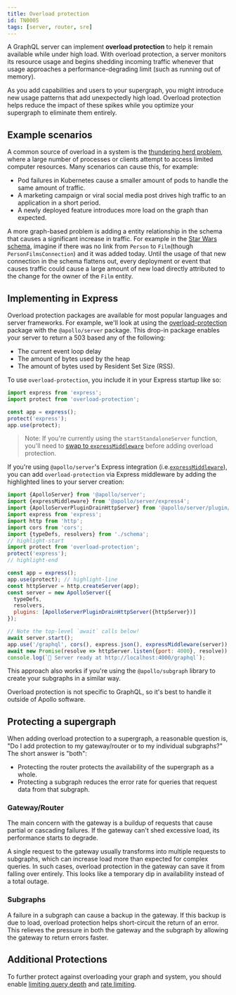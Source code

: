 ```yaml
---
title: Overload protection
id: TN0005
tags: [server, router, sre]
---
```


A GraphQL server can implement **overload protection** to help it remain available while under high load. With overload protection, a server monitors its resource usage and begins shedding incoming traffic whenever that usage approaches a performance-degrading limit (such as running out of memory).

As you add capabilities and users to your supergraph, you might introduce new usage patterns that add unexpectedly high load. Overload protection helps reduce the impact of these spikes while you optimize your supergraph to eliminate them entirely.

## Example scenarios

A common source of overload in a system is the [thundering herd problem](https://en.wikipedia.org/wiki/Thundering_herd_problem), where a large number of processes or clients attempt to access limited computer resources. Many scenarios can cause this, for example:

- Pod failures in Kubernetes cause a smaller amount of pods to handle the same amount of traffic.
- A marketing campaign or viral social media post drives high traffic to an application in a short period.
- A newly deployed feature introduces more load on the graph than expected.

A more graph-based problem is adding a entity relationship in the schema that causes a significant increase in traffic. For example in the [Star Wars schema](https://studio.apollographql.com/public/star-wars-swapi/home?variant=current), imagine if there was no link from `Person` to `Film`(though `PersonFilmsConnection`) and it was added today. Until the usage of that new connection in the schema flattens out, every deployment or event that causes traffic could cause a large amount of new load directly attributed to the change for the owner of the `Film` entity.

## Implementing in Express

Overload protection packages are available for most popular languages and server frameworks. For example, we'll look at using the [overload-protection](https://www.npmjs.com/package/overload-protection) package with the `@apollo/server` package. This drop-in package enables your server to return a 503 based any of the following:

- The current event loop delay
- The amount of bytes used by the heap
- The amount of bytes used by Resident Set Size (RSS).

To use `overload-protection`, you include it in your Express startup like so:

```js
import express from 'express';
import protect from 'overload-protection';

const app = express();
protect('express');
app.use(protect);
```

> Note: If you're currently using the `startStandaloneServer` function, you'll need to [swap to `expressMiddleware`](/apollo-server/api/standalone#swapping-to-expressmiddleware) before adding overload protection.

If you're using `@apollo/server`'s Express integration (i.e.[`expressMiddleware`](/apollo-server/api/express-middleware)), you can add `overload-protection` via Express middleware by adding the highlighted lines to your server creation:

```js title="index.js"
import {ApolloServer} from '@apollo/server';
import {expressMiddleware} from '@apollo/server/express4';
import {ApolloServerPluginDrainHttpServer} from '@apollo/server/plugin/drainHttpServer';
import express from 'express';
import http from 'http';
import cors from 'cors';
import {typeDefs, resolvers} from './schema';
// highlight-start
import protect from 'overload-protection';
protect('express');
// highlight-end

const app = express();
app.use(protect); // highlight-line
const httpServer = http.createServer(app);
const server = new ApolloServer({
  typeDefs,
  resolvers,
  plugins: [ApolloServerPluginDrainHttpServer({httpServer})]
});

// Note the top-level `await` calls below!
await server.start();
app.use('/graphql', cors(), express.json(), expressMiddleware(server));
await new Promise(resolve => httpServer.listen({port: 4000}, resolve));
console.log(`🚀 Server ready at http://localhost:4000/graphql`);
```

This approach also works if you're using the `@apollo/subgraph` library to create your subgraphs in a similar way.

Overload protection is not specific to GraphQL, so it's best to handle it outside of Apollo software.

## Protecting a supergraph

When adding overload protection to a supergraph, a reasonable question is, "Do I add protection to my gateway/router or to my individual subgraphs?" The short answer is "both":

- Protecting the router protects the availability of the supergraph as a whole.
- Protecting a subgraph reduces the error rate for queries that request data from that subgraph.

### Gateway/Router

The main concern with the gateway is a buildup of requests that cause partial or cascading failures. If the gateway can't shed excessive load, its performance starts to degrade.

A single request to the gateway usually transforms into multiple requests to subgraphs, which can increase load more than expected for complex queries. In such cases, overload protection in the gateway can save it from falling over entirely. This looks like a temporary dip in availability instead of a total outage.

### Subgraphs

A failure in a subgraph can cause a backup in the gateway. If this backup is due to load, overload protection helps short-circuit the return of an error. This relieves the pressure in both the gateway and the subgraph by allowing the gateway to return errors faster.

## Additional Protections

To further protect against overloading your graph and system, you should enable [limiting query depth](/technotes/TN0021-graph-security/#limit-query-depth) and [rate limiting](/technotes/TN0021-graph-security/#use-rate-limiting-as-needed).